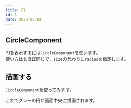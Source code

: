 ```yaml
---
title: 円
id: 5
date: 2023-05-02
---
```



## CircleComponent

円を表示するには`CircleComponent`を使います。  
使い方は<ExampleLink slug="rect" />とほぼ同じで、`size`の代わりに`radius`を指定します。

<DocLink document="https://docs.flame-engine.org/latest/flame/components.html#circlecomponent" />
<DocLink reference="https://pub.dev/documentation/flame/latest/geometry/CircleComponent-class.html" />

## 描画する

`CircleComponent`を使ってみます。

<ExampleCode file="circle/game.dart" />

これでグレーの円が画面中央に描画されます。
